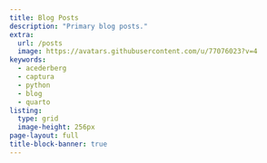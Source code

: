 ```yaml
---
title: Blog Posts
description: "Primary blog posts."
extra:
  url: /posts
  image: https://avatars.githubusercontent.com/u/77076023?v=4
keywords:
  - acederberg
  - captura
  - python
  - blog
  - quarto
listing: 
  type: grid
  image-height: 256px
page-layout: full
title-block-banner: true
---
```



